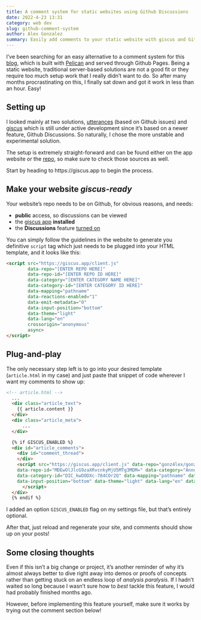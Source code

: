 ---
title: A comment system for static websites using Github Discussions
date: 2022-4-23 13:31
category: web dev
slug: github-comment-system
author: Alex Gonzalez
summary: Easily add comments to your static website with giscus and GitHub Discussions!
---

I've been searching for an easy alternative to a comment system for this [blog](https://www.alexgonzalezc.dev), which is built with [Pelican](https://blog.getpelican.com/) and served through Github Pages. Being a static website, traditional server-based solutions are not a good fit or they require too much setup work that I really didn't want to do. 
So after many months procrastinating on this, I finally sat down and got it work in less than an hour. Easy!

## Setting up

I looked mainly at two solutions, [utterances](https://utteranc.es) (based on Github issues) and [giscus](https://giscus.app) which is still under active development since it's based on a newer feature, Github Discussions. So naturally, I chose the more unstable and experimental solution.

The setup is extremely straight-forward and can be found either on the app website or the [repo](https://github.com/giscus/giscus), so make sure to check those sources as well.

Start by heading to https://giscus.app to begin the process.

## Make your website _giscus-ready_

Your website's repo needs to be on Github, for obvious reasons, and needs:

- __public__ access, so discussions can be viewed
- the [giscus app](https://github.com/apps/giscus) __installed__
- the __Discussions__ feature [turned on](https://docs.github.com/en/repositories/managing-your-repositorys-settings-and-features/enabling-features-for-your-repository/enabling-or-disabling-github-discussions-for-a-repository)

You can simply follow the guidelines in the website to generate you definitive `script` tag which just needs to be plugged into your HTML template, and it looks like this:

```html
<script src="https://giscus.app/client.js"
        data-repo="[ENTER REPO HERE]"
        data-repo-id="[ENTER REPO ID HERE]"
        data-category="[ENTER CATEGORY NAME HERE]"
        data-category-id="[ENTER CATEGORY ID HERE]"
        data-mapping="pathname"
        data-reactions-enabled="1"
        data-emit-metadata="0"
        data-input-position="bottom"
        data-theme="light"
        data-lang="en"
        crossorigin="anonymous"
        async>
</script>
```

## Plug-and-play

The only necessary step left is to go into your desired template (`article.html` in my case) and just paste that snippet of code wherever I want my comments to show up:

```html
<!-- article.html -->
  ...
  <div class="article_text">
    {{ article.content }}
  </div>
  <div class="article_meta">
      ...
  </div>

  {% if GISCUS_ENABLED %}
  <div id="article_comments">
    <div id="comment_thread">
    </div>
    <script src="https://giscus.app/client.js" data-repo="gonz4lex/gonz4lex.github.io"
    data-repo-id="MDEwOlJlcG9zaXRvcnkyMjU5MTg3MDM=" data-category="Announcements"
    data-category-id="DIC_kwDODXc-784COr2Q" data-mapping="pathname" data-reactions-enabled="1" data-emit-metadata="0"
    data-input-position="bottom" data-theme="light" data-lang="en" data-loading="lazy" crossorigin="anonymous" async>
      </script>
  </div>
  {% endif %}
```

I added an option `GISCUS_ENABLED` flag on my settings file, but that's entirely optional.

After that, just reload and regenerate your site, and comments should show up on your posts!

## Some closing thoughts 

Even if this isn't a big change or project, it's another reminder of why it's almost always better to dive right away into demos or proofs of concepts rather than getting stuck on an endless loop of _analysis paralysis_. If I hadn't waited so long because I wasn't sure how to _best_ tackle this feature, I would had probably finished months ago.

However, before implementing this feature yourself, make sure it works by trying out the comment section below!


